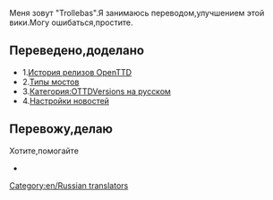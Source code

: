 Меня зовут "Trollebas".Я занимаюсь переводом,улучшением этой вики.Могу ошибаться,простите.
==Переведено,доделано==
*1.[[ru/Archive/OpenTTD/Main Page|История релизов OpenTTD]]
*2.[[ru/Manual/Base Set/Типы мостов|Типы мостов]]
*3.[[Template:ru/Archive/OTTDВерсии|Категория:OTTDVersions на русском]]
*4.[[ru/Archive/Manual/Settings/Настройки новостей|Настройки новостей]]

==Перевожу,делаю==
Хотите,помогайте
*
[[Category:en/Russian translators]]